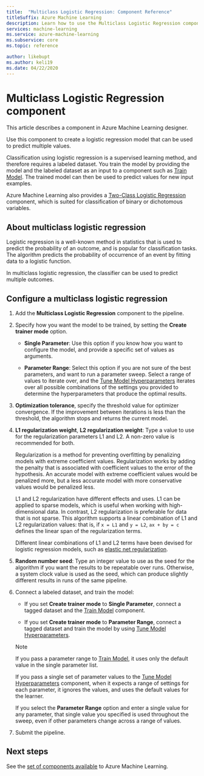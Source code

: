 ```yaml
---
title:  "Multiclass Logistic Regression: Component Reference"
titleSuffix: Azure Machine Learning
description: Learn how to use the Multiclass Logistic Regression component in Azure Machine Learning designer to predict multiple values.
services: machine-learning
ms.service: azure-machine-learning
ms.subservice: core
ms.topic: reference

author: likebupt
ms.author: keli19
ms.date: 04/22/2020
---
```

# Multiclass Logistic Regression component

This article describes a component in Azure Machine Learning designer.

Use this component to create a logistic regression model that can be used to predict multiple values.

Classification using logistic regression is a supervised learning method, and therefore requires a labeled dataset. You train the model by providing the model and the labeled dataset as an input to a component such as [Train Model](./train-model.md). The trained model can then be used to predict values for new input examples.

Azure Machine Learning also provides a [Two-Class Logistic Regression](./two-class-logistic-regression.md) component, which is suited for classification of binary or dichotomous variables.

## About multiclass logistic regression

Logistic regression is a well-known method in statistics that is used to predict the probability of an outcome, and is popular for classification tasks. The algorithm predicts the probability of occurrence of an event by fitting data to a logistic function. 

In multiclass logistic regression, the classifier can be used to predict multiple outcomes.

## Configure a multiclass logistic regression

1. Add the **Multiclass Logistic Regression** component to the pipeline.

2. Specify how you want the model to be trained, by setting the **Create trainer mode** option.

    + **Single Parameter**: Use this option if you know how you want to configure the model, and provide a specific set of values as arguments.

    + **Parameter Range**: Select this option if you are not sure of the best parameters, and want to run a parameter sweep. Select a range of values to iterate over, and the [Tune Model Hyperparameters](tune-model-hyperparameters.md) iterates over all possible combinations of the settings you provided to determine the hyperparameters that produce the optimal results.  

3. **Optimization tolerance**, specify the threshold value for optimizer convergence. If the improvement between iterations is less than the threshold, the algorithm stops and returns the current model.

4. **L1 regularization weight**, **L2 regularization weight**: Type a value to use for the regularization parameters L1 and L2. A non-zero value is recommended for both.

    Regularization is a method for preventing overfitting by penalizing models with extreme coefficient values. Regularization works by adding the penalty that is associated with coefficient values to the error of the hypothesis. An accurate model with extreme coefficient values would be penalized more, but a less accurate model with more conservative values would be penalized less.

     L1 and L2 regularization have different effects and uses. L1 can be applied to sparse models, which is useful when working with high-dimensional data. In contrast, L2 regularization is preferable for data that is not sparse.  This algorithm supports a linear combination of L1 and L2 regularization values: that is, if `x = L1` and `y = L2`, `ax + by = c` defines the linear span of the regularization terms.

     Different linear combinations of L1 and L2 terms have been devised for logistic regression models, such as [elastic net regularization](https://wikipedia.org/wiki/Elastic_net_regularization).

6. **Random number seed**: Type an integer value to use as the seed for the algorithm if you want the results to be repeatable over runs. Otherwise, a system clock value is used as the seed, which can produce slightly different results in runs of the same pipeline.

8. Connect a labeled dataset, and train the model:

    + If you set **Create trainer mode** to **Single Parameter**, connect a tagged dataset and the [Train Model](train-model.md) component.  
  
    + If you set **Create trainer mode** to **Parameter Range**, connect a tagged dataset and train the model by using [Tune Model Hyperparameters](tune-model-hyperparameters.md).  
  
    > [!NOTE]
    > 
    > If you pass a parameter range to [Train Model](train-model.md), it uses only the default value in the single parameter list.  
    > 
    > If you pass a single set of parameter values to the [Tune Model Hyperparameters](tune-model-hyperparameters.md) component, when it expects a range of settings for each parameter, it ignores the values, and uses the default values for the learner.  
    > 
    > If you select the **Parameter Range** option and enter a single value for any parameter, that single value you specified is used throughout the sweep, even if other parameters change across a range of values.

9. Submit the pipeline.



## Next steps

See the [set of components available](component-reference.md) to Azure Machine Learning. 